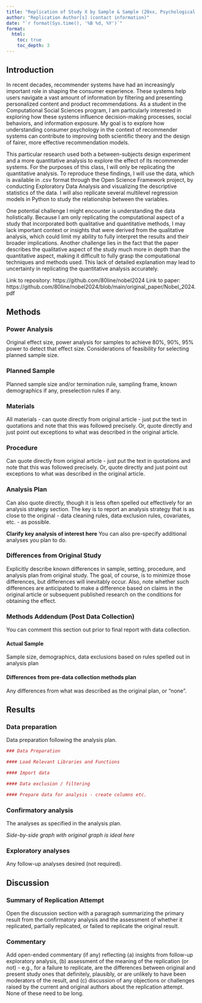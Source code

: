 ```yaml
---
title: "Replication of Study X by Sample & Sample (20xx, Psychological Science)"
author: "Replication Author[s] (contact information)"
date: "`r format(Sys.time(), '%B %d, %Y')`"
format:
  html:
    toc: true
    toc_depth: 3
---
```


<!-- Replication reports should all use this template to standardize reporting across projects.  These reports will be public supplementary materials that accompany the summary report(s) of the aggregate results. -->

## Introduction

In recent decades, recommender systems have had an increasingly important role in shaping the consumer experience. These systems help users navigate a vast amount of information by filtering and presenting personalized content and product recommendations. As a student in the Computational Social Sciences program, I am particularly interested in exploring how these systems influence decision-making processes, social behaviors, and information exposure. My goal is to explore how understanding consumer psychology in the context of recommender systems can contribute to improving both scientific theory and the design of fairer, more effective recommendation models.

This particular research used both a between-subjects design experiment and a more quantitative analysis to explore the effect of its recommender systems. For the purposes of this class, I will only be replicating the quantitative analysis. To reproduce these findings, I will use the data, which is available in .csv format through the Open Science Framework project, by conducting Exploratory Data Analysis and visualizing the descriptive statistics of the data. I will also replicate several multilevel regression models in Python to study the relationship between the variables.

One potential challenge I might encounter is understanding the data holistically. Because I am only replicating the computational aspect of a study that incorporated both qualitative and quantitative methods, I may lack important context or insights that were derived from the qualitative analysis, which could limit my ability to fully interpret the results and their broader implications. Another challenge lies in the fact that the paper describes the qualitative aspect of the study much more in depth than the quantitative aspect, making it difficult to fully grasp the computational techniques and methods used. This lack of detailed explanation may lead to uncertainty in replicating the quantitative analysis accurately.

Link to repository: https://github.com/80line/nobel2024
Link to paper: https://github.com/80line/nobel2024/blob/main/original_paper/Nobel_2024.pdf


## Methods

### Power Analysis

Original effect size, power analysis for samples to achieve 80%, 90%, 95% power to detect that effect size.  Considerations of feasibility for selecting planned sample size.

### Planned Sample

Planned sample size and/or termination rule, sampling frame, known demographics if any, preselection rules if any.

### Materials

All materials - can quote directly from original article - just put the text in quotations and note that this was followed precisely.  Or, quote directly and just point out exceptions to what was described in the original article.

### Procedure	

Can quote directly from original article - just put the text in quotations and note that this was followed precisely.  Or, quote directly and just point out exceptions to what was described in the original article.

### Analysis Plan

Can also quote directly, though it is less often spelled out effectively for an analysis strategy section.  The key is to report an analysis strategy that is as close to the original - data cleaning rules, data exclusion rules, covariates, etc. - as possible.  

**Clarify key analysis of interest here**  You can also pre-specify additional analyses you plan to do.

### Differences from Original Study

Explicitly describe known differences in sample, setting, procedure, and analysis plan from original study.  The goal, of course, is to minimize those differences, but differences will inevitably occur.  Also, note whether such differences are anticipated to make a difference based on claims in the original article or subsequent published research on the conditions for obtaining the effect.

### Methods Addendum (Post Data Collection)

You can comment this section out prior to final report with data collection.

#### Actual Sample
  Sample size, demographics, data exclusions based on rules spelled out in analysis plan

#### Differences from pre-data collection methods plan
  Any differences from what was described as the original plan, or “none”.


## Results


### Data preparation

Data preparation following the analysis plan.
	
```r
### Data Preparation

#### Load Relevant Libraries and Functions

#### Import data

#### Data exclusion / filtering

#### Prepare data for analysis - create columns etc.
```

### Confirmatory analysis

The analyses as specified in the analysis plan.  

*Side-by-side graph with original graph is ideal here*

### Exploratory analyses

Any follow-up analyses desired (not required).  

## Discussion

### Summary of Replication Attempt

Open the discussion section with a paragraph summarizing the primary result from the confirmatory analysis and the assessment of whether it replicated, partially replicated, or failed to replicate the original result.  

### Commentary

Add open-ended commentary (if any) reflecting (a) insights from follow-up exploratory analysis, (b) assessment of the meaning of the replication (or not) - e.g., for a failure to replicate, are the differences between original and present study ones that definitely, plausibly, or are unlikely to have been moderators of the result, and (c) discussion of any objections or challenges raised by the current and original authors about the replication attempt.  None of these need to be long.
